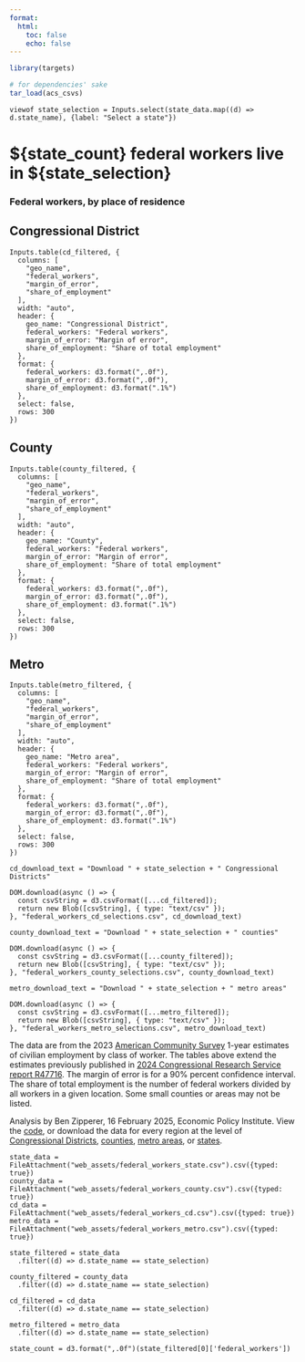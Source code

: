 ```yaml
---
format:
  html:
    toc: false
    echo: false
---
```

```r
library(targets)

# for dependencies' sake
tar_load(acs_csvs)
```

```ojs
viewof state_selection = Inputs.select(state_data.map((d) => d.state_name), {label: "Select a state"})
```

# ${state_count} federal workers live in ${state_selection}

### Federal workers, by place of residence

::: {.panel-tabset}
## Congressional District
```ojs
Inputs.table(cd_filtered, {
  columns: [
    "geo_name",
    "federal_workers",
    "margin_of_error",
    "share_of_employment"
  ],
  width: "auto",
  header: {
    geo_name: "Congressional District",
    federal_workers: "Federal workers",
    margin_of_error: "Margin of error",
    share_of_employment: "Share of total employment"
  },
  format: {
    federal_workers: d3.format(",.0f"),
    margin_of_error: d3.format(",.0f"),
    share_of_employment: d3.format(".1%")
  },
  select: false,
  rows: 300
})
```

## County
```ojs
Inputs.table(county_filtered, {
  columns: [
    "geo_name",
    "federal_workers",
    "margin_of_error",
    "share_of_employment"
  ],
  width: "auto",
  header: {
    geo_name: "County",
    federal_workers: "Federal workers",
    margin_of_error: "Margin of error",
    share_of_employment: "Share of total employment"
  },
  format: {
    federal_workers: d3.format(",.0f"),
    margin_of_error: d3.format(",.0f"),
    share_of_employment: d3.format(".1%")
  },
  select: false,
  rows: 300
})
```

## Metro
```ojs
Inputs.table(metro_filtered, {
  columns: [
    "geo_name",
    "federal_workers",
    "margin_of_error",
    "share_of_employment"
  ],
  width: "auto",
  header: {
    geo_name: "Metro area",
    federal_workers: "Federal workers",
    margin_of_error: "Margin of error",
    share_of_employment: "Share of total employment"
  },
  format: {
    federal_workers: d3.format(",.0f"),
    margin_of_error: d3.format(",.0f"),
    share_of_employment: d3.format(".1%")
  },
  select: false,
  rows: 300
})
```

:::

```ojs
cd_download_text = "Download " + state_selection + " Congressional Districts" 

DOM.download(async () => {
  const csvString = d3.csvFormat([...cd_filtered]);
  return new Blob([csvString], { type: "text/csv" });
}, "federal_workers_cd_selections.csv", cd_download_text)
```

```ojs
county_download_text = "Download " + state_selection + " counties" 

DOM.download(async () => {
  const csvString = d3.csvFormat([...county_filtered]);
  return new Blob([csvString], { type: "text/csv" });
}, "federal_workers_county_selections.csv", county_download_text)
```

```ojs
metro_download_text = "Download " + state_selection + " metro areas" 

DOM.download(async () => {
  const csvString = d3.csvFormat([...metro_filtered]);
  return new Blob([csvString], { type: "text/csv" });
}, "federal_workers_metro_selections.csv", metro_download_text)
```

The data are from the 2023 [American Community Survey](https://data.census.gov/table?t=Class%20of%20Worker&g=010XX00US,$0400000&d=ACS%201-Year%20Supplemental%20Estimates) 1-year estimates of civilian employment by class of worker. The tables above extend the estimates previously published in [2024 Congressional Research Service report R47716](https://crsreports.congress.gov/product/pdf/R/R47716). The margin of error is for a 90% percent confidence interval. The share of total employment is the number of federal workers divided by all workers in a given location. Some small counties or areas may not be listed.

Analysis by Ben Zipperer, 16 February 2025, Economic Policy Institute. View the [code](https://github.com/economic/federal_workforce), or download the data for every region at the level of [Congressional Districts](web_assets/federal_workers_cd.csv), [counties](web_assets/federal_workers_county.csv), [metro areas](web_assets/federal_workers_metro.csv), or [states](web_assets/federal_workers_state.csv).


```ojs
state_data = FileAttachment("web_assets/federal_workers_state.csv").csv({typed: true})
county_data = FileAttachment("web_assets/federal_workers_county.csv").csv({typed: true})
cd_data = FileAttachment("web_assets/federal_workers_cd.csv").csv({typed: true})
metro_data = FileAttachment("web_assets/federal_workers_metro.csv").csv({typed: true})

state_filtered = state_data
  .filter((d) => d.state_name == state_selection)

county_filtered = county_data
  .filter((d) => d.state_name == state_selection)

cd_filtered = cd_data
  .filter((d) => d.state_name == state_selection)

metro_filtered = metro_data
  .filter((d) => d.state_name == state_selection)

state_count = d3.format(",.0f")(state_filtered[0]['federal_workers'])

```

